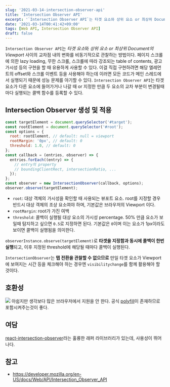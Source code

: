 ```yaml
---
slug: '2021-03-14-intersection-observer-api'
title: 'Intersection Observer API'
excerpt: '`Intersection Observer API`는 타겟 요소와 상위 요소 or 최상위 Document의 Viewport 사이의 교차점 내의 변화를 비동기적으로 관찰하는 방법이다.'
date: '2021-03-14T00:41:42+09:00'
tags: [Web API, Intersection Observer API]
draft: false
---
```


`Intersection Observer API`는 *타겟 요소*와 _상위 요소 or 최상위 Document의 Viewport_ 사이의 교차점 내의 변화를 비동기적으로 관찰하는 방법이다. 페이지 스크롤에 의한 lazy loading, 무한 스크롤, 스크롤에 따라 강조되는 table of contents, 광고 가시성 등의 구현을 할 때 유용하게 사용할 수 있다. 이걸 직접 구현하려면 해당 엘레먼트의 offset와 스크롤 이벤트 등을 사용해야 하는데 이러면 모든 코드가 메인 스레드에서 실행되기 때문에 성능 문제를 야기할 수 있다. `Intersection Observer API`는 타겟 요소가 다른 요소에 들어가거나 나갈 때 or 지정한 만큼 두 요소의 교차 부분이 변경될때마다 실행되는 콜백 함수를 등록할 수 있다.

## Intersection Observer 생성 및 적용

```js
const targetElement = document.querySelector('#target');
const rootElement = document.querySelector('#root');
const options = {
  root: rootElement, // default: null = viewport
  rootMargin: '0px', // default: 0
  threshold: 1.0, // default: 0
};
const callback = (entries, observer) => {
  entries.forEach((entry) => {
    // entry의 property
    // boundingClientRect, intersectionRatio, ...
  });
};
const observer = new IntersectionObserver(callback, options);
observer.observe(targetElement);
```

- `root`: 대상 객체의 가시성을 확인할 때 사용되는 뷰포트 요소. root를 지정할 경우 반드시 대상 객체의 조상 요소여야 하며, 기본값은 브라우저의 Viewport 이다.
- `rootMargin`: root가 가진 여백
- `threshold`: 콜백이 실행될 대상 요소의 가시성 percentage. 50% 만큼 요소가 보일때 탐지하고 싶으면 `0.5`로 지정하면 된다. 기본값은 `0`이며 이는 요소가 1px이라도 보이면 콜백이 실행됨을 의미한다.

`observerInstance.observe(targetElement)`로 **타겟을 지정함과 동시에 콜백이 한번 실행**되고, 이후 지정된 threshold에 해당될 때마다 콜백이 실행된다.

`IntersectionObserver`는 **탭 전환을 관찰할 수 없으므로** 만일 타겟 요소가 Viewport에 보여지는 시간 등을 체크해야 하는 경우엔 `visibilitychange`를 함께 활용해야 할 것이다.

## 호환성

![](~/assets/image-2.png)
아쉽지만 생각보다 많은 브라우저에서 지원을 안 한다.
공식 [polyfill](https://www.npmjs.com/package/intersection-observer)이 존재하므로 포함시켜주는것이 좋다.

## 여담

[react-intersection-observer](https://www.npmjs.com/package/react-intersection-observer)라는 훌륭한 래퍼 라이브러리가 있는데, 사용성이 뛰어나다.

## 참고

- https://developer.mozilla.org/en-US/docs/Web/API/Intersection_Observer_API
